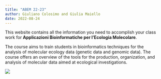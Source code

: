 ```yaml
---
title: "ABEM 22-23"
author: Giuliano Colosimo and Giulia Maiello
date: 2022-08-24
---
```


This website contains all the information you need to accomplish your class work for **Applicazioni Bioinformatiche per l'Ecologia Molecolare**.

The course aims to train students in bioinformatics techniques for the analysis of molecular ecology data (genetic data and genomic data). The course offers an overview of the tools for the production, organization, and analysis of molecular data aimed at ecological investigations.


![](images/background.jpg){fig-alt="Nucleotidi"}